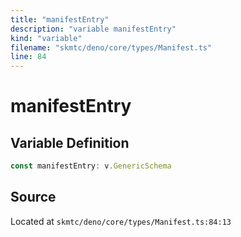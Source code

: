 ```yaml
---
title: "manifestEntry"
description: "variable manifestEntry"
kind: "variable"
filename: "skmtc/deno/core/types/Manifest.ts"
line: 84
---
```


# manifestEntry

## Variable Definition

```typescript
const manifestEntry: v.GenericSchema
```

## Source

Located at `skmtc/deno/core/types/Manifest.ts:84:13`
